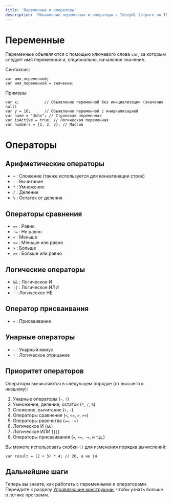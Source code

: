 ```yaml
---
title: 'Переменные и операторы'
description: 'Объявление переменных и операторы в IdzeyKL (строго по INSTRUCTIONS.md)'
---
```


# Переменные

Переменные объявляются с помощью ключевого слова `var`, за которым следует имя переменной и, опционально, начальное значение.

Синтаксис:
```
var имя_переменной;
var имя_переменной = значение;
```

Примеры:
```
var x;           // Объявление переменной без инициализации (значение null)
var y = 10;      // Объявление переменной с инициализацией
var name = "John"; // Строковая переменная
var isActive = true; // Логическая переменная
var numbers = {1, 2, 3}; // Массив
```

# Операторы

## Арифметические операторы
- `+` : Сложение (также используется для конкатенации строк)
- `-` : Вычитание
- `*` : Умножение
- `/` : Деление
- `%` : Остаток от деления

## Операторы сравнения
- `==` : Равно
- `!=` : Не равно
- `<` : Меньше
- `<=` : Меньше или равно
- `>` : Больше
- `>=` : Больше или равно

## Логические операторы
- `&&` : Логическое И
- `||` : Логическое ИЛИ
- `!` : Логическое НЕ

## Оператор присваивания
- `=` : Присваивание

## Унарные операторы
- `-` : Унарный минус
- `!` : Логическое отрицание

## Приоритет операторов

Операторы вычисляются в следующем порядке (от высшего к низшему):

1. Унарные операторы (`-`, `!`)
2. Умножение, деление, остаток (`*`, `/`, `%`)
3. Сложение, вычитание (`+`, `-`)
4. Операторы сравнения (`<`, `<=`, `>`, `>=`)
5. Операторы равенства (`==`, `!=`)
6. Логическое И (`&&`)
7. Логическое ИЛИ (`||`)
8. Операторы присваивания (`=`, `+=`, `-=`, и т.д.)

Вы можете использовать скобки `()` для изменения порядка вычислений:
```ikl
var result = (2 + 3) * 4; // 20, а не 14
```

## Дальнейшие шаги

Теперь вы знаете, как работать с переменными и операторами. Перейдите к разделу [Управляющие конструкции](/idzeykl/control-flow), чтобы узнать больше о логике программ. 